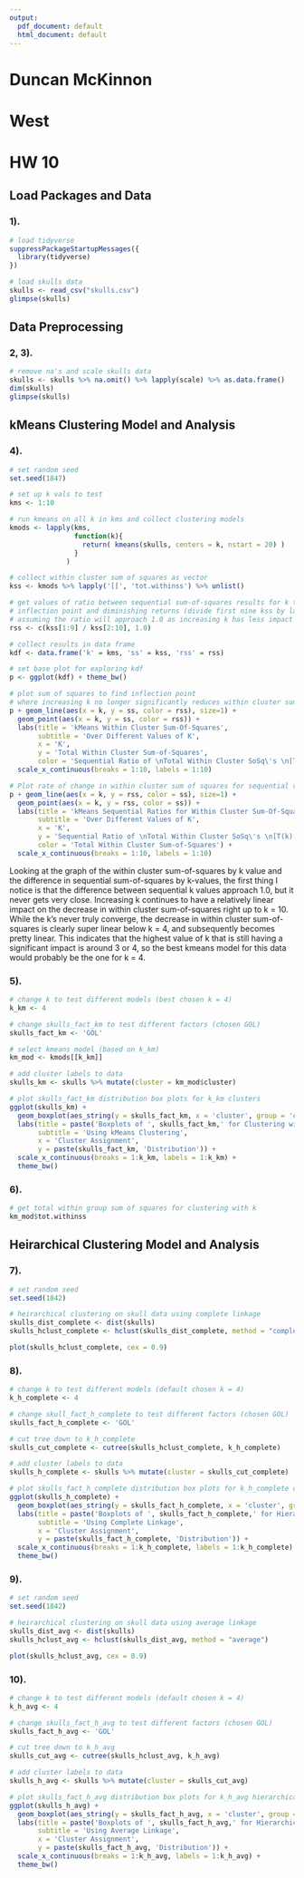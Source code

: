 ---
output:
  pdf_document: default
  html_document: default
---
# Duncan McKinnon
# West
# HW 10

## Load Packages and Data 

### 1).

```{r, warning=FALSE, message=FALSE}
# load tidyverse
suppressPackageStartupMessages({
  library(tidyverse)
})

# load skulls data
skulls <- read_csv("skulls.csv")
glimpse(skulls)
```

## Data Preprocessing

### 2, 3).

```{r}
# remove na's and scale skulls data
skulls <- skulls %>% na.omit() %>% lapply(scale) %>% as.data.frame()
dim(skulls)
glimpse(skulls)
```

## kMeans Clustering Model and Analysis

### 4).

```{r}
# set random seed
set.seed(1847)

# set up k vals to test
kms <- 1:10

# run kmeans on all k in kms and collect clustering models
kmods <- lapply(kms, 
                function(k){ 
                  return( kmeans(skulls, centers = k, nstart = 20) ) 
                } 
              )

# collect within cluster sum of squares as vector
kss <- kmods %>% lapply('[[', 'tot.withinss') %>% unlist()

# get values of ratio between sequential sum-of-squares results for k to help identify 
# inflection point and diminishing returns (divide first nine kss by last nine kss,
# assuming the ratio will approach 1.0 as increasing k has less impact on ss)
rss <- c(kss[1:9] / kss[2:10], 1.0)

# collect results in data frame
kdf <- data.frame('k' = kms, 'ss' = kss, 'rss' = rss)

# set base plot for exploring kdf
p <- ggplot(kdf) + theme_bw()

# plot sum of squares to find inflection point 
# where increasing k no longer significantly reduces within cluster sum of squares
p + geom_line(aes(x = k, y = ss, color = rss), size=1) + 
  geom_point(aes(x = k, y = ss, color = rss)) +
  labs(title = 'kMeans Within Cluster Sum-Of-Squares', 
       subtitle = 'Over Different Values of K',
       x = 'K',
       y = 'Total Within Cluster Sum-of-Squares',
       color = 'Sequential Ratio of \nTotal Within Cluster SoSq\'s \n[T(k) / T(k+1)]') +
  scale_x_continuous(breaks = 1:10, labels = 1:10)
```


```{r}
# Plot rate of change in within cluster sum of squares for sequential values of k
p + geom_line(aes(x = k, y = rss, color = ss), size=1) + 
  geom_point(aes(x = k, y = rss, color = ss)) +
  labs(title = 'kMeans Sequential Ratios for Within Cluster Sum-Of-Squares', 
       subtitle = 'Over Different Values of K',
       x = 'K',
       y = 'Sequential Ratio of \nTotal Within Cluster SoSq\'s \n[T(k) / T(k+1)]',
       color = 'Total Within Cluster Sum-of-Squares') +
  scale_x_continuous(breaks = 1:10, labels = 1:10)
```

Looking at the graph of the within cluster sum-of-squares by k value and the difference in sequential sum-of-squares by k-values, the first thing I notice is that the difference between sequential k values approach 1.0, but it never gets very close.  Increasing k continues to have a relatively linear impact on the decrease in within cluster sum-of-squares right up to k = 10.  While the k's never truly converge, the decrease in within cluster sum-of-squares is clearly super linear below k = 4, and subsequently becomes pretty linear.  This indicates that the highest value of k that is still having a significant impact is around 3 or 4, so the best kmeans model for this data would probably be the one for k = 4.

### 5).

```{r}
# change k to test different models (best chosen k = 4)
k_km <- 4

# change skulls_fact_km to test different factors (chosen GOL)
skulls_fact_km <- 'GOL' 

# select kmeans model (based on k_km)
km_mod <- kmods[[k_km]]

# add cluster labels to data
skulls_km <- skulls %>% mutate(cluster = km_mod$cluster)

# plot skulls_fact_km distribution box plots for k_km clusters
ggplot(skulls_km) +
  geom_boxplot(aes_string(y = skulls_fact_km, x = 'cluster', group = 'cluster')) + 
  labs(title = paste('Boxplots of ', skulls_fact_km,' for Clustering with k=', k_km, sep=''),
       subtitle = 'Using kMeans Clustering',
       x = 'Cluster Assignment',
       y = paste(skulls_fact_km, 'Distribution')) + 
  scale_x_continuous(breaks = 1:k_km, labels = 1:k_km) + 
  theme_bw()
```

### 6).

```{r}
# get total within group sum of squares for clustering with k
km_mod$tot.withinss
```

## Heirarchical Clustering Model and Analysis

### 7).

```{r}
# set random seed
set.seed(1842)

# heirarchical clustering on skull data using complete linkage
skulls_dist_complete <- dist(skulls)
skulls_hclust_complete <- hclust(skulls_dist_complete, method = "complete")

plot(skulls_hclust_complete, cex = 0.9)
```

### 8).

```{r}
# change k to test different models (default chosen k = 4)
k_h_complete <- 4

# change skull_fact_h_complete to test different factors (chosen GOL)
skulls_fact_h_complete <- 'GOL' 

# cut tree down to k_h_complete
skulls_cut_complete <- cutree(skulls_hclust_complete, k_h_complete)

# add cluster labels to data
skulls_h_complete <- skulls %>% mutate(cluster = skulls_cut_complete)

# plot skulls_fact_h_complete distribution box plots for k_h_complete clusters
ggplot(skulls_h_complete) +
  geom_boxplot(aes_string(y = skulls_fact_h_complete, x = 'cluster', group = 'cluster')) + 
  labs(title = paste('Boxplots of ', skulls_fact_h_complete,' for Hierarchical Clustering with k=', k_h_complete, sep=''),
       subtitle = 'Using Complete Linkage',
       x = 'Cluster Assignment',
       y = paste(skulls_fact_h_complete, 'Distribution')) + 
  scale_x_continuous(breaks = 1:k_h_complete, labels = 1:k_h_complete) + 
  theme_bw()
```

### 9).

```{r}
# set random seed
set.seed(1842)

# heirarchical clustering on skull data using average linkage
skulls_dist_avg <- dist(skulls)
skulls_hclust_avg <- hclust(skulls_dist_avg, method = "average")

plot(skulls_hclust_avg, cex = 0.9)
```

### 10).

```{r}
# change k to test different models (default chosen k = 4)
k_h_avg <- 4

# change skulls_fact_h_avg to test different factors (chosen GOL)
skulls_fact_h_avg <- 'GOL' 

# cut tree down to k_h_avg
skulls_cut_avg <- cutree(skulls_hclust_avg, k_h_avg)

# add cluster labels to data
skulls_h_avg <- skulls %>% mutate(cluster = skulls_cut_avg)

# plot skulls_fact_h_avg distribution box plots for k_h_avg hierarchical clusters
ggplot(skulls_h_avg) +
  geom_boxplot(aes_string(y = skulls_fact_h_avg, x = 'cluster', group = 'cluster')) + 
  labs(title = paste('Boxplots of ', skulls_fact_h_avg,' for Hierarchical Clustering with k=', k_h_avg, sep=''),
       subtitle = 'Using Average Linkage',
       x = 'Cluster Assignment',
       y = paste(skulls_fact_h_avg, 'Distribution')) + 
  scale_x_continuous(breaks = 1:k_h_avg, labels = 1:k_h_avg) + 
  theme_bw()
```

